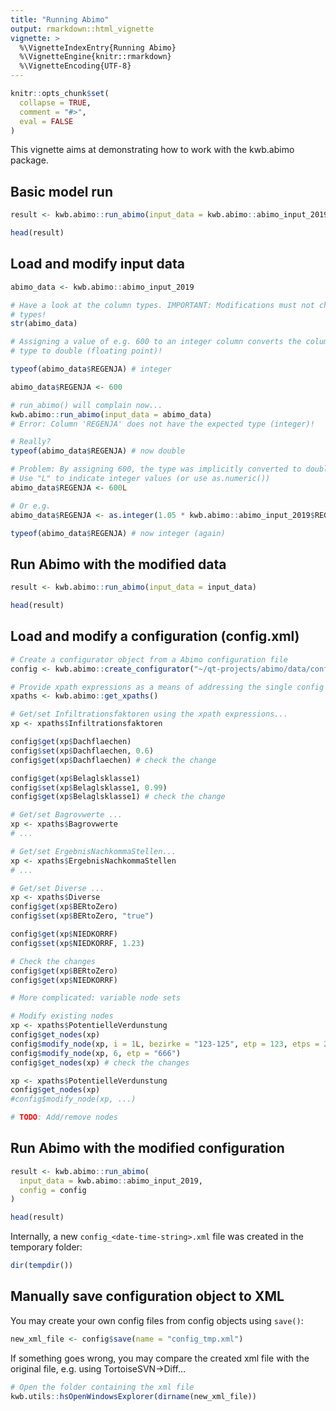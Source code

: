 ```yaml
---
title: "Running Abimo"
output: rmarkdown::html_vignette
vignette: >
  %\VignetteIndexEntry{Running Abimo}
  %\VignetteEngine{knitr::rmarkdown}
  %\VignetteEncoding{UTF-8}
---
```


```r
knitr::opts_chunk$set(
  collapse = TRUE,
  comment = "#>",
  eval = FALSE
)
```

This vignette aims at demonstrating how to work with the kwb.abimo package.

## Basic model run

```r
result <- kwb.abimo::run_abimo(input_data = kwb.abimo::abimo_input_2019)

head(result)
```

## Load and modify input data

```r
abimo_data <- kwb.abimo::abimo_input_2019

# Have a look at the column types. IMPORTANT: Modifications must not change the
# types!
str(abimo_data)

# Assigning a value of e.g. 600 to an integer column converts the column
# type to double (floating point)!

typeof(abimo_data$REGENJA) # integer

abimo_data$REGENJA <- 600

# run_abimo() will complain now...
kwb.abimo::run_abimo(input_data = abimo_data)
# Error: Column 'REGENJA' does not have the expected type (integer)!

# Really?
typeof(abimo_data$REGENJA) # now double

# Problem: By assigning 600, the type was implicitly converted to double.
# Use "L" to indicate integer values (or use as.numeric())
abimo_data$REGENJA <- 600L

# Or e.g.
abimo_data$REGENJA <- as.integer(1.05 * kwb.abimo::abimo_input_2019$REGENJA)

typeof(abimo_data$REGENJA) # now integer (again)
```

## Run Abimo with the modified data

```r
result <- kwb.abimo::run_abimo(input_data = input_data)

head(result)
```

## Load and modify a configuration (config.xml)

```r
# Create a configurator object from a Abimo configuration file
config <- kwb.abimo::create_configurator("~/qt-projects/abimo/data/config.xml")

# Provide xpath expressions as a means of addressing the single config elements
xpaths <- kwb.abimo::get_xpaths()

# Get/set Infiltrationsfaktoren using the xpath expressions...
xp <- xpaths$Infiltrationsfaktoren

config$get(xp$Dachflaechen)
config$set(xp$Dachflaechen, 0.6)
config$get(xp$Dachflaechen) # check the change

config$get(xp$Belaglsklasse1)
config$set(xp$Belaglsklasse1, 0.99)
config$get(xp$Belaglsklasse1) # check the change

# Get/set Bagrovwerte ...
xp <- xpaths$Bagrovwerte
# ...

# Get/set ErgebnisNachkommaStellen...
xp <- xpaths$ErgebnisNachkommaStellen
# ...

# Get/set Diverse ...
xp <- xpaths$Diverse
config$get(xp$BERtoZero)
config$set(xp$BERtoZero, "true")

config$get(xp$NIEDKORRF)
config$set(xp$NIEDKORRF, 1.23)

# Check the changes
config$get(xp$BERtoZero)
config$get(xp$NIEDKORRF)

# More complicated: variable node sets

# Modify existing nodes
xp <- xpaths$PotentielleVerdunstung
config$get_nodes(xp)
config$modify_node(xp, i = 1L, bezirke = "123-125", etp = 123, etps = 234)
config$modify_node(xp, 6, etp = "666")
config$get_nodes(xp) # check the changes

xp <- xpaths$PotentielleVerdunstung
config$get_nodes(xp)
#config$modify_node(xp, ...)

# TODO: Add/remove nodes
```

## Run Abimo with the modified configuration

```r
result <- kwb.abimo::run_abimo(
  input_data = kwb.abimo::abimo_input_2019,
  config = config
)

head(result)
```

Internally, a new `config_<date-time-string>.xml` file was created in the
temporary folder:

```r
dir(tempdir())
```

## Manually save configuration object to XML

You may create your own config files from config objects using `save()`:

```r
new_xml_file <- config$save(name = "config_tmp.xml")
```

If something goes wrong, you may compare the created xml file with the
original file, e.g. using TortoiseSVN->Diff...

```r
# Open the folder containing the xml file
kwb.utils::hsOpenWindowsExplorer(dirname(new_xml_file))
```
